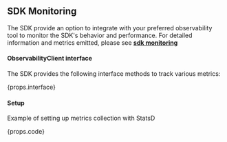 
## SDK Monitoring <VersionBadge version={props.addedInVersion} includeAboveVersion={props.includeAboveVersion}/> 

The SDK provide an option to integrate with your preferred observability tool to monitor the SDK's behavior and performance. For detailed information and metrics emitted, please see **[sdk monitoring](/sdk_monitoring/)** 

#### ObservabilityClient interface
The SDK provides the following interface methods to track various metrics:
<div>
{props.interface} 
</div>

#### Setup
Example of setting up metrics collection with StatsD
<div>
{props.code}
</div>